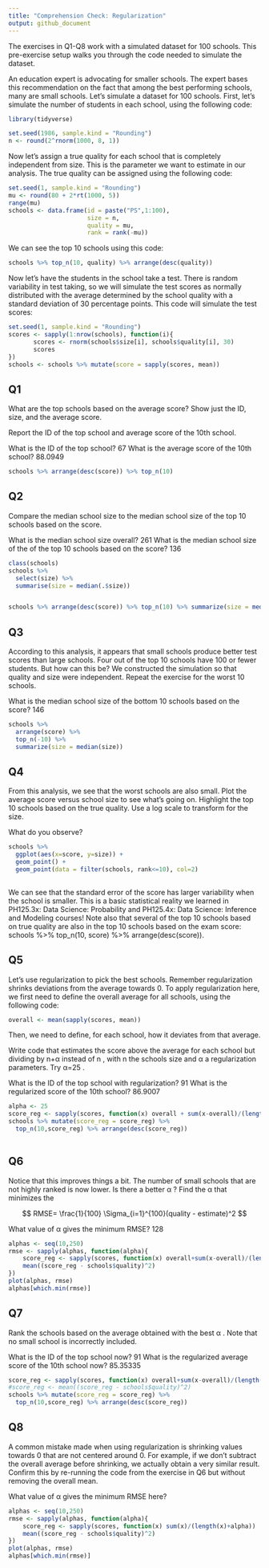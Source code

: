 ```yaml
---
title: "Comprehension Check: Regularization"
output: github_document
---
```


The exercises in Q1-Q8 work with a simulated dataset for 100 schools. This pre-exercise setup walks you through the code needed to simulate the dataset.

An education expert is advocating for smaller schools. The expert bases this recommendation on the fact that among the best performing schools, many are small schools. Let's simulate a dataset for 100 schools. First, let's simulate the number of students in each school, using the following code:

```r
library(tidyverse)

set.seed(1986, sample.kind = "Rounding")
n <- round(2^rnorm(1000, 8, 1))
```

Now let's assign a true quality for each school that is completely independent from size. This is the parameter we want to estimate in our analysis. The true quality can be assigned using the following code:

```r
set.seed(1, sample.kind = "Rounding")
mu <- round(80 + 2*rt(1000, 5))
range(mu)
schools <- data.frame(id = paste("PS",1:100),
                      size = n,
                      quality = mu,
                      rank = rank(-mu))
```

We can see the top 10 schools using this code: 

```r
schools %>% top_n(10, quality) %>% arrange(desc(quality))
```

Now let's have the students in the school take a test. There is random variability in test taking, so we will simulate the test scores as normally distributed with the average determined by the school quality with a standard deviation of 30 percentage points. This code will simulate the test scores:

```r

set.seed(1, sample.kind = "Rounding")
scores <- sapply(1:nrow(schools), function(i){
       scores <- rnorm(schools$size[i], schools$quality[i], 30)
       scores
})
schools <- schools %>% mutate(score = sapply(scores, mean))

```


## Q1

What are the top schools based on the average score? Show just the ID, size, and the average score.

Report the ID of the top school and average score of the 10th school.

What is the ID of the top school? 67
What is the average score of the 10th school? 88.0949

```r
schools %>% arrange(desc(score)) %>% top_n(10)
```


## Q2
Compare the median school size to the median school size of the top 10 schools based on the score.

What is the median school size overall? 261
What is the median school size of the of the top 10 schools based on the score? 136

```r
class(schools)
schools %>%
  select(size) %>%
  summarise(size = median(.$size))


schools %>% arrange(desc(score)) %>% top_n(10) %>% summarize(size = median(size))

```


## Q3
According to this analysis, it appears that small schools produce better test scores than large schools. Four out of the top 10 schools have 100 or fewer students. But how can this be? We constructed the simulation so that quality and size were independent. Repeat the exercise for the worst 10 schools.

What is the median school size of the bottom 10 schools based on the score? 146


```r
schools %>% 
  arrange(score) %>% 
  top_n(-10) %>% 
  summarize(size = median(size))
```


## Q4

From this analysis, we see that the worst schools are also small. Plot the average score versus school size to see what's going on. Highlight the top 10 schools based on the true quality. Use a log scale to transform for the size.

What do you observe?
```r
schools %>% 
  ggplot(aes(x=score, y=size)) +
  geom_point() +
  geom_point(data = filter(schools, rank<=10), col=2)
  
```

We can see that the standard error of the score has larger variability when the school is smaller. This is a basic statistical reality we learned in PH125.3x: Data Science: Probability and PH125.4x: Data Science: Inference and Modeling courses! Note also that several of the top 10 schools based on true quality are also in the top 10 schools based on the exam score: schools %>% top_n(10, score) %>% arrange(desc(score)).

## Q5

Let's use regularization to pick the best schools. Remember regularization shrinks deviations from the average towards 0. To apply regularization here, we first need to define the overall average for all schools, using the following code:

```r
overall <- mean(sapply(scores, mean))
```

Then, we need to define, for each school, how it deviates from that average.

Write code that estimates the score above the average for each school but dividing by  n+α  instead of  n , with  n  the schools size and  α  a regularization parameters. Try  α=25 .

What is the ID of the top school with regularization? 91
What is the regularized score of the 10th school? 86.9007

```r
alpha <- 25
score_reg <- sapply(scores, function(x) overall + sum(x-overall)/(length(x)+alpha))
schools %>% mutate(score_reg = score_reg) %>%
  top_n(10,score_reg) %>% arrange(desc(score_reg))
  

```


## Q6
Notice that this improves things a bit. The number of small schools that are not highly ranked is now lower. Is there a better  α ? Find the  α  that minimizes the

$$
RMSE= \frac{1}{100} \Sigma_{i=1}^{100}(quality - estimate)^2
$$


What value of  α  gives the minimum RMSE? 128

```r
alphas <- seq(10,250)
rmse <- sapply(alphas, function(alpha){
	score_reg <- sapply(scores, function(x) overall+sum(x-overall)/(length(x)+alpha))
	mean((score_reg - schools$quality)^2)
})
plot(alphas, rmse)
alphas[which.min(rmse)]  
```

## Q7
Rank the schools based on the average obtained with the best  α . Note that no small school is incorrectly included.

What is the ID of the top school now? 91
What is the regularized average score of the 10th school now? 85.35335

```r
score_reg <- sapply(scores, function(x) overall+sum(x-overall)/(length(x)+128))
#score_reg <- mean((score_reg - schools$quality)^2)
schools %>% mutate(score_reg = score_reg) %>%
  top_n(10,score_reg) %>% arrange(desc(score_reg))


```

## Q8

A common mistake made when using regularization is shrinking values towards 0 that are not centered around 0. For example, if we don't subtract the overall average before shrinking, we actually obtain a very similar result. Confirm this by re-running the code from the exercise in Q6 but without removing the overall mean.

What value of  α  gives the minimum RMSE here? 

```r
alphas <- seq(10,250)
rmse <- sapply(alphas, function(alpha){
	score_reg <- sapply(scores, function(x) sum(x)/(length(x)+alpha))
	mean((score_reg - schools$quality)^2)
})
plot(alphas, rmse)
alphas[which.min(rmse)]  
```

